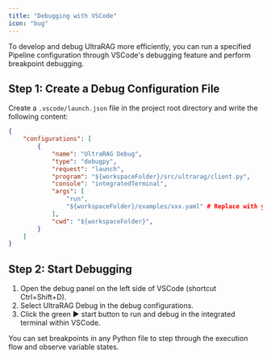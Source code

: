```yaml
---
title: "Debugging with VSCode"
icon: "bug"
---
```


To develop and debug UltraRAG more efficiently, you can run a specified Pipeline configuration through VSCode's debugging feature and perform breakpoint debugging.

## Step 1: Create a Debug Configuration File

Create a `.vscode/launch.json` file in the project root directory and write the following content:

```json .vscode/launch.json icon="/images/json.svg"
{
    "configurations": [
        {
            "name": "UltraRAG Debug",
            "type": "debugpy",
            "request": "launch",
            "program": "${workspaceFolder}/src/ultrarag/client.py",
            "console": "integratedTerminal",
            "args": [
                "run",
                "${workspaceFolder}/examples/xxx.yaml" # Replace with your Pipeline configuration file path
            ],
            "cwd": "${workspaceFolder}",
        }
    ]
}
```

## Step 2: Start Debugging

1. Open the debug panel on the left side of VSCode (shortcut Ctrl+Shift+D).
2. Select UltraRAG Debug in the debug configurations.
3. Click the green ▶ start button to run and debug in the integrated terminal within VSCode.

You can set breakpoints in any Python file to step through the execution flow and observe variable states.
